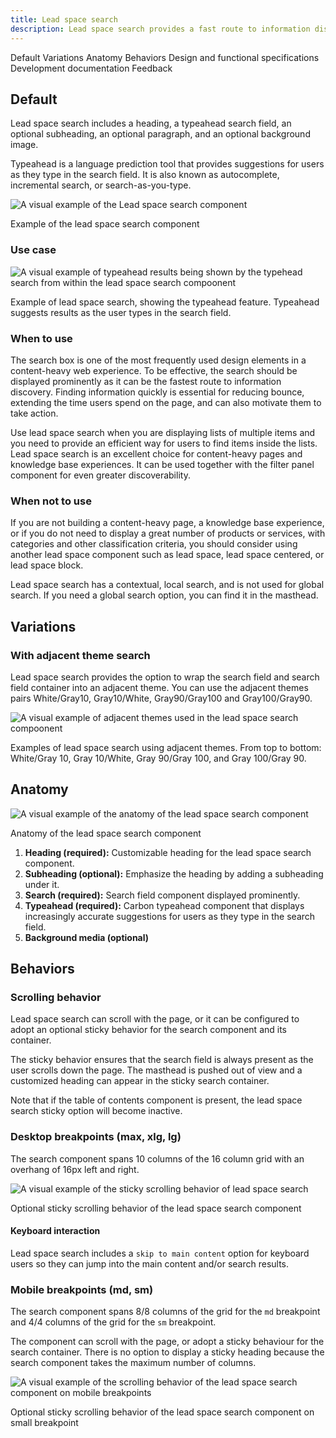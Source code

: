 ```yaml
---
title: Lead space search
description: Lead space search provides a fast route to information discovery by including a prominent search option in the lead space. As the search is always positioned at the top, it is discoverable by users the moment they land on the page.
---
```




<ComponentDescription name="Lead space search" type="layout" />


<AnchorLinks>
<AnchorLink>Default</AnchorLink>
<AnchorLink>Variations</AnchorLink>
<AnchorLink>Anatomy</AnchorLink>
<AnchorLink>Behaviors</AnchorLink>
<AnchorLink>Design and functional specifications</AnchorLink>
<AnchorLink>Development documentation</AnchorLink>
<AnchorLink>Feedback</AnchorLink>
</AnchorLinks>


## Default

Lead space search includes a heading, a typeahead search field, an optional subheading, an optional paragraph, and an optional background image. 

Typeahead is a language prediction tool that provides suggestions for users as they type in the search field. It is also known as autocomplete, incremental search, or search-as-you-type.

![A visual example of the Lead space search component](../../images/component/lead-space-search/lead-space-search-default.jpg)

<Caption>Example of the lead space search component</Caption>


### Use case

![A visual example of typeahead results being shown by the typehead search from within the lead space search compoonent](../../images/component/lead-space-search/lead-space-search-usecase.jpg)

<Caption>Example of lead space search, showing the typeahead feature. Typeahead suggests results as the user types in the search field.</Caption>


### When to use
The search box is one of the most frequently used design elements in a content-heavy web experience. To be effective, the search should be displayed prominently as it can be the fastest route to information discovery. Finding information quickly is essential for reducing bounce, extending the time users spend on the page, and can also motivate them to take action. 

Use lead space search when you are displaying lists of multiple items and you need to provide an efficient way for users to find items inside the lists. Lead space search is an excellent choice for content-heavy pages and knowledge base experiences. It can be used together with the filter panel component for even greater discoverability.

### When not to use
If you are not building a content-heavy page, a knowledge base experience, or if you do not need to display a great number of products or services, with categories and other classification criteria, you should consider using another lead space component such as lead space, lead space centered, or lead space block. 

Lead space search has a contextual, local search, and is not used for global search. If you need a global search option, you can find it in the masthead.

## Variations
### With adjacent theme search

Lead space search provides the option to wrap the search field and search field container into an adjacent theme. You can use the adjacent themes pairs White/Gray10, Gray10/White, Gray90/Gray100 and Gray100/Gray90.

![A visual example of adjacent themes used in the lead space search compoonent](../../images/component/lead-space-search/lead-space-search-variant-adjacent-themes.jpg)

<Caption>Examples of lead space search using adjacent themes. From top to bottom: White/Gray 10, Gray 10/White, Gray 90/Gray 100, and Gray 100/Gray 90.</Caption>


## Anatomy

![A visual example of the anatomy of the lead space search component](../../images/component/lead-space-search/lead-space-search-anatomy.jpg)

<Caption>Anatomy of the lead space search component</Caption>

  
1. **Heading (required):** Customizable heading for the lead space search component.
2. **Subheading (optional):** Emphasize the heading by adding a subheading under it.
3. **Search (required):** Search field component displayed prominently.
4. **Typeahead (required):** Carbon typeahead component that displays increasingly accurate suggestions for users as they type in the search field. 
5. **Background media (optional)**


## Behaviors

### Scrolling behavior
Lead space search can scroll with the page, or it can be configured to adopt an optional sticky behavior for the search component and its container. 

The sticky behavior ensures that the search field is always present as the user scrolls down the page. The masthead is pushed out of view and a customized heading can appear in the sticky search container. 

Note that if the table of contents component is present, the lead space search sticky option will become inactive.


### Desktop breakpoints (max, xlg, lg)

The search component spans 10 columns of the 16 column grid with an overhang of 16px left and right. 

![A visual example of the sticky scrolling behavior of lead space search](../../images/component/lead-space-search/lead-space-search-scroll-desktop.jpg)

<Caption>Optional sticky scrolling behavior of the lead space search component</Caption>

#### Keyboard interaction
Lead space search includes a `skip to main content` option for keyboard users so they can jump into the main content and/or search results.


### Mobile breakpoints (md, sm)

The search component spans 8/8 columns of the grid for the `md` breakpoint and 4/4 columns of the grid for the `sm` breakpoint. 

The component can scroll with the page, or adopt a sticky behaviour for the search container. There is no option to display a sticky heading because the search component takes the maximum number of columns.

![A visual example of the scrolling behavior of the lead space search component on mobile breakpoints](../../images/component/lead-space-search/lead-space-search-scroll-mobile.jpg)

<Caption>Optional sticky scrolling behavior of the lead space search component on small breakpoint</Caption>


<ComponentFooter name="Lead space search" type="layout" />
